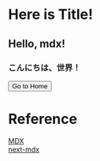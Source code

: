 
# Here is Title!

## Hello, mdx!

<StyledComponent />

### こんにちは、世界！

<Link href="/">
    <button>Go to Home</button>
</Link>

# Reference

[MDX](https://mdxjs.com/)  
[next-mdx](https://github.com/zeit/next.js/tree/canary/packages/next-mdx)